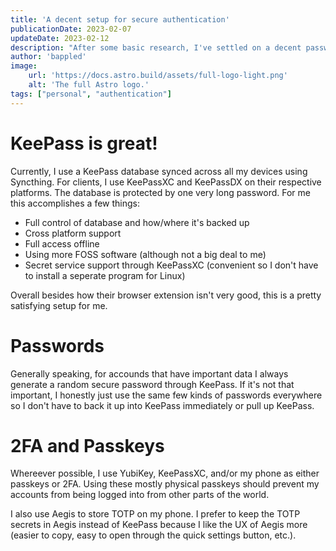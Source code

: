 ```yaml
---
title: 'A decent setup for secure authentication'
publicationDate: 2023-02-07
updateDate: 2023-02-12
description: "After some basic research, I've settled on a decent password manager setup that doesn't cause much mental overhead."
author: 'bappled'
image:
    url: 'https://docs.astro.build/assets/full-logo-light.png'
    alt: 'The full Astro logo.'
tags: ["personal", "authentication"]
---
```


# KeePass is great!

Currently, I use a KeePass database synced across all my devices using Syncthing. For clients, I use KeePassXC and
KeePassDX on their respective platforms. The database is protected by one very long password. For me this accomplishes a
few things:

- Full control of database and how/where it's backed up
- Cross platform support
- Full access offline
- Using more FOSS software (although not a big deal to me)
- Secret service support through KeePassXC (convenient so I don't have to install a seperate program for Linux)

Overall besides how their browser extension isn't very good, this is a pretty satisfying setup for me.

# Passwords

Generally speaking, for accounds that have important data I always generate a random secure password through KeePass.
If it's not that important, I honestly just use the same few kinds of passwords everywhere so I don't have to back it up
into KeePass immediately or pull up KeePass.

# 2FA and Passkeys

Whereever possible, I use YubiKey, KeePassXC, and/or my phone as either passkeys or 2FA. Using these mostly physical
passkeys should prevent my accounts from being logged into from other parts of the world.

I also use Aegis to store TOTP on my phone. I prefer to keep the TOTP secrets in Aegis instead of KeePass because I like
the UX of Aegis more (easier to copy, easy to open through the quick settings button, etc.).

